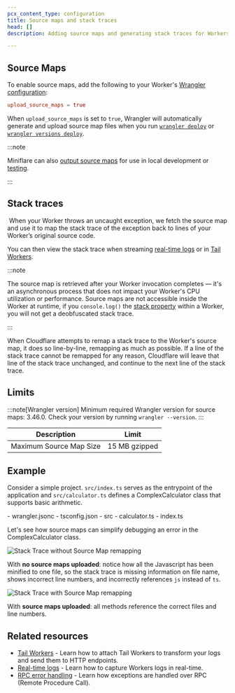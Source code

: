```yaml
---
pcx_content_type: configuration
title: Source maps and stack traces
head: []
description: Adding source maps and generating stack traces for Workers.

---
```



<Render file="source-maps" product="workers" />

## Source Maps

To enable source maps, add the following to your Worker's [Wrangler configuration](/workers/wrangler/configuration/):

<WranglerConfig>

```toml
upload_source_maps = true
```

</WranglerConfig>

When `upload_source_maps` is set to `true`, Wrangler will automatically generate and upload source map files when you run [`wrangler deploy`](/workers/wrangler/commands/#deploy) or [`wrangler versions deploy`](/workers/wrangler/commands/#versions-deploy).
​​

:::note

Miniflare can also [output source maps](https://miniflare.dev/developing/source-maps) for use in local development or [testing](/workers/testing/miniflare/writing-tests).

:::

## Stack traces

​​
When your Worker throws an uncaught exception, we fetch the source map and use it to map the stack trace of the exception back to lines of your Worker’s original source code.

You can then view the stack trace when streaming [real-time logs](/workers/observability/logs/real-time-logs/) or in [Tail Workers](/workers/observability/logs/tail-workers/).

:::note


The source map is retrieved after your Worker invocation completes — it's an asynchronous process that does not impact your Worker's CPU utilization or performance. Source maps are not accessible inside the Worker at runtime, if you `console.log()` the [stack property](https://developer.mozilla.org/en-US/docs/Web/JavaScript/Reference/Global_Objects/Error/stack) within a Worker, you will not get a deobfuscated stack trace.


:::

When Cloudflare attempts to remap a stack trace to the Worker's source map, it does so line-by-line, remapping as much as possible. If a line of the stack trace cannot be remapped for any reason, Cloudflare will leave that line of the stack trace unchanged, and continue to the next line of the stack trace.

## Limits

:::note[Wrangler version]
Minimum required Wrangler version for source maps: 3.46.0. Check your version by running `wrangler --version`.
:::


| Description                    | Limit         |
| ------------------------------ | ------------- |
| Maximum Source Map Size        | 15 MB gzipped |

## Example

Consider a simple project. `src/index.ts` serves as the entrypoint of the application and `src/calculator.ts` defines a ComplexCalculator class that supports basic arithmetic.

<FileTree>
- wrangler.jsonc
- tsconfig.json
- src
	- calculator.ts
	- index.ts
</FileTree>

Let's see how source maps can simplify debugging an error in the ComplexCalculator class.

![Stack Trace without Source Map remapping](~/assets/images/workers-observability/without-source-map.png)

With **no source maps uploaded**: notice how all the Javascript has been minified to one file, so the stack trace is missing information on file name, shows incorrect line numbers, and incorrectly references `js` instead of `ts`.

![Stack Trace with Source Map remapping](~/assets/images/workers-observability/with-source-map.png)

With **source maps uploaded**: all methods reference the correct files and line numbers.

## Related resources

* [Tail Workers](/workers/observability/logs/logpush/) - Learn how to attach Tail Workers to transform your logs and send them to HTTP endpoints.
* [Real-time logs](/workers/observability/logs/real-time-logs/) - Learn how to capture Workers logs in real-time.
* [RPC error handling](/workers/runtime-apis/rpc/error-handling/) - Learn how exceptions are handled over RPC (Remote Procedure Call).
